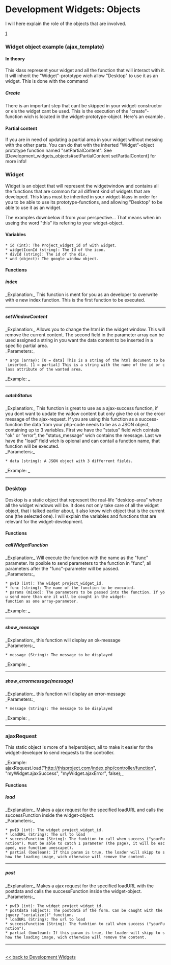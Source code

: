 = Development Widgets: Objects =
I will here explain the role of the objects that are involved. 

[http://dennissangmo.se/JS_Widget_Str.jpg]


===Widget object example (ajax_template)===
   
====In theory====
This klass represent your widget and all the function that will interact with it. It will inherit the "Widget"-prototype wich allow "Desktop" to use it as an widget. This is done with the command 
{{{yourKlassName.Inherits(Widget);}}} 

=====Create=====
There is an important step that cant be skipped in your widget-constructor or els the widget cant be used. This is the execution of the "create"-function wich is located in the widget-prototype-object. Here's an example {{{this.create(id, wnd_options, partialClasses);}}}.

====Partial content====
If you are in need of updating a partial area in your widget without messing with the other parts. You can do that with the inherted "Widget"-object prototype function named "setPartialContent". See [Development_widgets_objects#setPartialContent setPartialContent] for more info!


===Widget===
Widget is an object that will represent the widgetwindow and contains all the functions that are common for all diffrent kind of widgets that are developed. This klass must be inherited in your widget-klass in order for you to be able to use its prototype-functions, and allowing "Desktop" to be able to use it as an widget.

The examples downbelow if from your perspective... That means when im useing the word "this" its refering to your widget-object.

====Variables====
 * id (int): The Project_widget_id of with widget. {{{this.id}}}
 * widgetIconId (string): The Id of the icon. {{{this.widgetIconId}}}
 * divId (string): The id of the div. {{{this.divId}}}
 * wnd (object): The google window object. {{{this.wnd}}}

====Functions====
=====index=====
_Explanation:_ This function is ment for you as an developer to overwrite with e new index function. This is the first function to be executed.

<hr>

=====setWindowContent=====
_Explanation:_ Allows you to change the html in the widget window. This will remove the current content. The second field in the parameter array can be used assigned a string in you want the data content to be inserted in a specific partial area.<br>
_Parameters:_
 * args (array): [0 = data] This is a string of the html document to be inserted. [1 = partial] This is a string with the name of the id or class attribute of the wanted area.
_Example: {{{this.setWindowContent(array("<b>Hello World</b>", "insideme"));}}}_

<hr>

=====catchStatus=====
_Explanation:_ This function is great to use as a ajax-success function, if you dont want to update the widow content but only give the ok or the eroor message of the ajax-request. If you are using this function as a success-function the data from your php-code needs to be as a JSON object, containing up to 3 variables. First we have the "status" field wich cointais "ok" or "error", the "status_message" wich contains the message. Last we have the "load" field wich is opional and can contail a function name, that function will be executed.<br>
_Parameters:_
 * data (string): A JSON object with 3 differrent fields.
_Example: {{{this.catchStatus('{"status":"ok","status_message":"Everything went ok!"});}}}_

<hr>

===Desktop===
Desktop is a static object that represent the real-life "desktop-area" where all the widget windows will be. It does not only take care of all the widget object, that i talked earlier about, it also know wich object that is the current one (the selected one). I will explain the variables and functions that are relevant for the widget-development. 

====Functions====
=====callWidgetFunction=====
_Explanation:_ Will execute the function with the name as the "func" parameter. Its posible to send parameters to the function in "func", all parameters after the "func"-parameter will be passed.<br>
_Parameters:_
 * pwID (int): The widget project_widget_id.
 * func (string): The name of the function to be executed.
 * params (mixed): The parameters to be passed into the function. If you send more than one it will be cought in the widget-function as one array-parameter.
_Example: {{{Desktop.callWidgetFunction(152, "saveForm", 1, "test");}}}_

<hr>

=====show_message=====
_Explanation:_ this function will display an ok-message<br>
_Parameters:_
 * message (String): The message to be displayed
_Example: {{{Desktop.show_message("Everything went ok!");}}}_

<hr>

=====show_errormessage(message)=====
_Explanation:_ this function will display an error-message<br>
_Parameters:_
 * message (String): The message to be displayed
_Example: {{{Desktop.show_errormessage("A error has occurred!");}}}_

<hr>

===ajaxRequest===
This static object is more of a helperobject, all to make it easier for the widget-developer to send requests to the controller.

_Example: ajaxRequest.load("http://thisproject.com/index.php/controller/function", "myWidget.ajaxSuccess", "myWidget.ajaxError", false);_

====Functions====
=====load=====
_Explanation:_ Makes a ajax request for the specified loadURL and calls the successFunction inside the widget-object.<br>
_Parameters:_
 * pwID (int): The widget project_widget_id.
 * loadURL (String): The url to load
 * successFunction (String): The funktion to call when success ("yourFunction"). Must be able to catch 1 parameter (the page), it will be escaped, use function unescape(). 
 * partial (boolean): If this param is true, the loader will skipp to show the loading image, wich otherwise will remove the content.

<hr>

=====post=====
_Explanation:_ Makes a ajax request for the specified loadURL with the postdata and calls the successFunction inside the widget-object.
_Parameters:_
 * pwID (int): The widget project_widget_id.
 * postdata (object): The postdata of the form. Can be caught with the jquery "serialize()" function.
 * loadURL (String): The url to load
 * successFunction (String): The funktion to call when success ("yourFunction"). 
 * partial (boolean): If this param is true, the loader will skipp to show the loading image, wich otherwise will remove the content.

<hr>

<p><br /><a href="https://code.google.com/p/onlineprojectplanner/wiki/Development_widgets"><< back to Development Widgets</a></p>